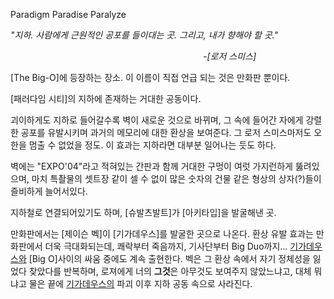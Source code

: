 Paradigm Paradise Paralyze

''"지하. 사람에게 근원적인 공포를 들이대는 곳. 그리고, 내가 향해야 할 곳."''

　　　　　　　　　　　　　　　　　　　　　　''-[로저 스미스]''

[The Big-O]에 등장하는 장소. 이 이름이 직접 언급 되는 것은 만화판 뿐이다.

[패러다임 시티]의 지하에 존재하는 거대한 공동이다.

괴이하게도 지하로 들어갈수록 벽이 새로운 것으로 바뀌며, 그 속에 들어간 자에게 강렬한 공포를 유발시키며 과거의 메모리에 대한 환상을 보여준다. 그 로저 스미스마저도 오한을 멈출 수 없었을 정도. 이 효과는 지하라면 대부분 일어나는 듯도 하다.

벽에는 "EXPO'04"라고 적혀있는 간판과 함께 거대한 구멍이 여럿 가지런하게 뚫려있으며, 마치 특촬물의 셋트장 같이 셀 수 없이 많은 숫자의 건물 같은 형상의 상자(?)들이 즐비하게 늘어서있다.

지하철로 연결되어있기도 하며, [슈발츠발트]가 [아키타입]을 발굴해낸 곳.

만화판에서는 [제이슨 벡]이 [기가데우스]를 발굴한 곳으로 나온다. 환상 유발 효과는 만화판에서 더욱 극대화되는데, 쾌락부터 죽음까지, 기사단부터 Big Duo까지... [[기가데우스]]와 [Big O]사이의 싸움 중에도 계속 출현한다. 벡은 그 환상 속에서 자기 정체성을 잃었다 찾았다를 반복하며, 로져에게 너의 '''그것'''은 아무것도 보여주지 않았느냐고, 대체 뭐냐고 물은 끝에 [[기가데우스]]의 파괴 이후 지하 공동 속으로 사라진다.
